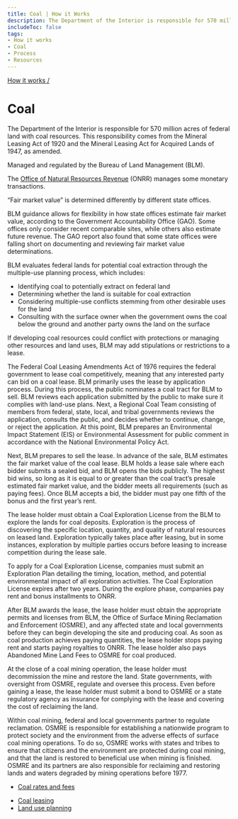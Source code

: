 ```yaml
---
title: Coal | How it Works
description: The Department of the Interior is responsible for 570 million acres of federal land with coal resources. This responsibility comes from the Mineral Leasing Act of 1920 and the Mineral Leasing Act for Acquired Lands of 1947, as amended.
includeToc: false
tags:
- How it works
- Coal
- Process
- Resources
---
```


<Box bgcolor='primary.main'>
<Container maxWidth="lg">
<Grid container alignItems='center'>
<Grid item xs={12} sm={8}>
<Box p={3} pl={0}>

[How it works /](/how-it-works/)

# Coal

The Department of the Interior is responsible for 570 million acres of federal land with coal resources. This responsibility comes from the Mineral Leasing Act of 1920 and the Mineral Leasing Act for Acquired Lands of 1947, as amended.

</Box>
</Grid>
<Grid container xs={12} sm={4} >
<Box p={3} border={4} borderTop={0} borderBottom={0} borderColor='white'>
<Grid container xs={12}>
<Grid item xs={8}>

Managed and regulated by the Bureau of Land Management (BLM).

</Grid>
<Grid item xs={4}>
<Box p={4}><BlmLogoImg></BlmLogoImg></Box>
</Grid>
<Grid item xs={8}>

The [Office of Natural Resources Revenue](http://www.onrr.gov/) (ONRR) manages some monetary transactions.

</Grid>
<Grid item xs={4}>
<Box p={4}><OnrrLogoImg></OnrrLogoImg></Box>
</Grid>
</Grid>
</Box>
</Grid>
</Grid>

</Container>
</Box>

<CoalBackground>

<Grid container spacing={2} alignItems='flex-start'>
<Grid item xs={12} sm={4}>
<Box p={9} m={9}  display={{ xs: 'none', sm: 'block' }}/>
<Box p={8} display={{ xs: 'block', sm: 'none' }}/>
<DidYouKnowCard>

“Fair market value” is determined differently by different state offices.

<CollapsibleContent>

BLM guidance allows for flexibility in how state offices estimate fair market value, according to the Government Accountability Office (GAO). Some offices only consider recent comparable sites, while others also estimate future revenue. The GAO report also found that some state offices were falling short on documenting and reviewing fair market value determinations.

</CollapsibleContent>
</DidYouKnowCard>
</Grid>

<Grid item xs={12} sm={1}>
</Grid>
<Grid item xs={12} sm={7}>
<Box mt={5}>
<ProcessCard step={1} name={'Plan'}>

BLM evaluates federal lands for potential coal extraction through the multiple-use planning process, which includes:

- Identifying coal to potentially extract on federal land
- Determining whether the land is suitable for coal extraction
- Considering multiple-use conflicts stemming from other desirable uses for the land
- Consulting with the surface owner when the government owns the coal below the ground and another party owns the land on the surface

If developing coal resources could conflict with protections or managing other resources and land uses, BLM may add stipulations or restrictions to a lease.

</ProcessCard>
<ProcessCard step={2} name={'Lease'}>

The Federal Coal Leasing Amendments Act of 1976 requires the federal government to lease coal competitively, meaning that any interested party can bid on a coal lease. BLM primarily uses the lease by application process. During this process, the public nominates a coal tract for BLM to sell. BLM reviews each application submitted by the public to make sure it complies with land-use plans. Next, a Regional Coal Team consisting of members from federal, state, local, and tribal governments reviews the application, consults the public, and decides whether to continue, change, or reject the application. At this point, BLM prepares an <GlossaryTerm>Environmental Impact Statement (EIS)</GlossaryTerm> or Environmental Assessment for public comment in accordance with the National Environmental Policy Act.

Next, BLM prepares to sell the lease. In advance of the sale, BLM estimates the <GlossaryTerm>fair market value</GlossaryTerm> of the coal lease. BLM holds a lease sale where each bidder submits a sealed bid, and BLM opens the bids publicly. The highest bid wins, so long as it is equal to or greater than the coal tract’s presale estimated fair market value, and the bidder meets all requirements (such as paying fees). Once BLM accepts a bid, the bidder must pay one fifth of the <GlossaryTerm>bonus</GlossaryTerm> and the first year’s rent.

</ProcessCard>
<ProcessCard step={3} name={'Explore'}>

The lease holder must obtain a Coal Exploration License from the BLM to explore the lands for coal deposits. Exploration is the process of discovering the specific location, quantity, and quality of natural resources on leased land. Exploration typically takes place after leasing, but in some instances, exploration by multiple parties occurs before leasing to increase competition during the lease sale.

To apply for a Coal Exploration License, companies must submit an Exploration Plan detailing the timing, location, method, and potential environmental impact of all exploration activities. The Coal Exploration License expires after two years. During the explore phase, companies pay <GlossaryTerm>rent</GlossaryTerm> and bonus installments to ONRR.

</ProcessCard>
<ProcessCard step={4} name={'Develop'}>

After BLM awards the lease, the lease holder must obtain the appropriate permits and licenses from BLM, the Office of Surface Mining Reclamation and Enforcement (OSMRE), and any affected state and local governments before they can begin developing the site and producing coal. As soon as coal production achieves <GlossaryTerm>paying quantities</GlossaryTerm>, the lease holder stops paying rent and starts paying royalties to ONRR. The lease holder also pays <GlossaryTerm>Abandoned Mine Land Fees</GlossaryTerm> to OSMRE for coal produced.

</ProcessCard>
<ProcessCard step={5} name={'Decommission and reclaim'}>

At the close of a coal mining operation, the lease holder must decommission the mine and restore the land. State governments, with oversight from OSMRE, regulate and oversee this process. Even before gaining a lease, the lease holder must submit a bond to OSMRE or a state regulatory agency as insurance for complying with the lease and covering the cost of <GlossaryTerm>reclaiming</GlossaryTerm> the land.

Within coal mining, federal and local governments partner to regulate reclamation. OSMRE is responsible for establishing a nationwide program to protect society and the environment from the adverse effects of surface coal mining operations. To do so, OSMRE works with states and tribes to ensure that citizens and the environment are protected during coal mining, and that the land is restored to beneficial use when mining is finished. OSMRE and its partners are also responsible for reclaiming and restoring lands and waters degraded by mining operations before 1977.

</ProcessCard>
<ProcessCard name={'Rates and fees'} defaultExpanded={true}>

- [Coal rates and fees](/how-it-works/revenues/#coal-rates)

</ProcessCard>
<ProcessCard name={'Learn more'} defaultExpanded={true}>

- [Coal leasing](https://www.blm.gov/programs/energy-and-minerals/coal)
- [Land use planning](https://www.blm.gov/programs/energy-and-minerals/coal/land-use-planning)

</ProcessCard>
</Box>
</Grid>
</Grid>
</CoalBackground>
